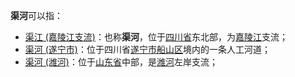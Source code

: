 '''渠河'''可以指：
*[[渠江_(嘉陵江支流)|渠江 (嘉陵江支流)]]：也称'''渠河'''，位于[[四川省|四川省]]东北部，为[[嘉陵江|嘉陵江]]支流；
*[[渠河_(遂宁市)|渠河 (遂宁市)]]：位于四川省[[遂宁市|遂宁市]][[船山区|船山区]]境内的一条人工河道；
*[[渠河_(潍河)|渠河 (潍河)]]：位于[[山东省|山东省]]中部，是[[潍河|潍河]]左岸支流；
{{disambig|Q|Cat=二字中国地名消歧义}}